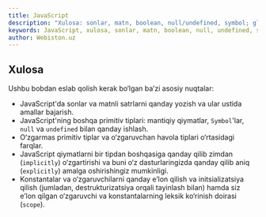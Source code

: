 ```yaml
---
title: JavaScript
description: "Xulosa: sonlar, matn, boolean, null/undefined, symbol; global obyekt; o‘zgarmas primitivlar va o‘zgaruvchan obyektlar; tip konversiyalari; let/const/var va destrukturizatsiya."
keywords: JavaScript, xulosa, sonlar, matn, boolean, null, undefined, symbol, global object, immutable, mutable, type conversion, let, const, var, destructuring
author: Webiston.uz
---
```

## Xulosa

Ushbu bobdan eslab qolish kerak bo‘lgan ba’zi asosiy nuqtalar:

- JavaScript'da sonlar va matnli satrlarni qanday yozish va ular ustida amallar bajarish.
- JavaScript'ning boshqa primitiv tiplari: mantiqiy qiymatlar, `Symbol`'lar, `null` va `undefined` bilan qanday ishlash.
- O‘zgarmas primitiv tiplar va o‘zgaruvchan havola tiplari o‘rtasidagi farqlar.
- JavaScript qiymatlarni bir tipdan boshqasiga qanday qilib zimdan (`implicitly`) o‘zgartirishi va buni o‘z dasturlaringizda qanday qilib aniq (`explicitly`) amalga oshirishingiz mumkinligi.
- Konstantalar va o‘zgaruvchilarni qanday e’lon qilish va initsializatsiya qilish (jumladan, destrukturizatsiya orqali tayinlash bilan) hamda siz e’lon qilgan o‘zgaruvchi va konstantalarning leksik ko‘rinish doirasi (`scope`).